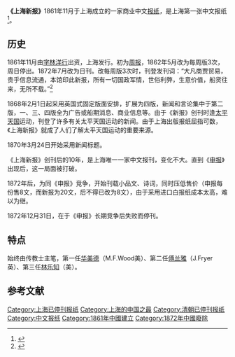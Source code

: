 {{Infobox Newspaper
| name                = 上海新報
| image               = File:上海新报1862年5月13日.jpg
| caption             = 《上海新报》（1862年5月13日）
| type                = 
| format              = 西式直栏
| owners              = [[字林洋行|字林洋行]]
| publisher           = 
| editor              = 
| chiefeditor         = [[华美德|华美德]]（M.F.Wood，美，一任）<br>[[傅兰雅|傅兰雅]]（J.Fryer，英，二任）<br>[[林乐知|林乐知]]（美，三任）
| assoceditor         = 
| staff               = 
| foundation          = 1861年11月
| ceased publication  = 1872年12月31日
| political           = 
| language            = [[中文|中文]]（繁體）
| price               = 
| headquarters        = 上海
| circulation         = 
| ISSN                = 
| website             = 
}}
'''《上海新报》'''1861年11月于上海成立的一家商业中文[[报纸|报纸]]，是上海第一张中文报纸<ref>{{cite web |url=http://www.shtong.gov.cn/newsite/node2/node2245/node4522/node5501/node5503/node63720/userobject1ai8647.html |title=上海市地方志 |3= |deadurl=yes |archiveurl=https://web.archive.org/web/20120715214101/http://shtong.gov.cn/node2/node2245/node4522/node5501/node5503/node63720/userobject1ai8647.html |archivedate=2012-07-15 |accessdate=2019-04-20 }}</ref>。

== 历史 ==
1861年11月由[[字林洋行|字林洋行]]出资，上海发行。初为[[周报|周报]]，1862年5月改为每周版3次，周日停出。1872年7月改为日刊。改每周版3次时，刊登发刊词：“大凡商贾贸易，贵乎信息流通，本馆印此新报，所有一切国政军情，世俗利弊，生意价值，船货往来，无所不载。”<ref>{{cite book |title =《中国新闻事业通史》1卷|author =方汉奇  |date = 1992|language = zh|publisher =人民大学出版社|pages =216|isbn=7-300-02213-8}}</ref>

1868年2月1日起采用英国式固定版面安排，扩展为四版，新闻和言论集中于第二版，一、三、四版全为广告或船期消息、商业信息等。由于《新报》创刊时逢[[太平天国|太平天国]]运动，刊登了许多有关太平天国运动的新闻。由于上海出版报纸屈指可数，《上海新报》就成了人们了解太平天国运动的重要来源。

1870年3月24日开始采用新闻标题。

《上海新报》创刊后的10年，是上海唯一一家中文报刊，变化不大。直到《[[申报|申报]]》出现后，这一局面被打破。

1872年后，为同《申报》竞争，开始刊载小品文、诗词，同时压低售价（申报每份售8文，而新报为20文，后不得已改为8文），由于采用进口白报纸成本太高，难以为继。

1872年12月31日，在于《申报》长期竞争后失败而停刊。

== 特点 ==
始终由传教士主笔，第一任[[华美德|华美德]]（M.F.Wood美）、第二任[[傅兰雅|傅兰雅]]（J.Fryer英）、第三任[[林乐知|林乐知]]（美）。

== 参考文献 ==
{{Reflist}}

[[Category:上海已停刊报纸|Category:上海已停刊报纸]]
[[Category:上海的中国之最|Category:上海的中国之最]]
[[Category:清朝已停刊报纸|Category:清朝已停刊报纸]]
[[Category:中文报纸|Category:中文报纸]]
[[Category:1861年中國建立|Category:1861年中國建立]]
[[Category:1872年中國廢除|Category:1872年中國廢除]]